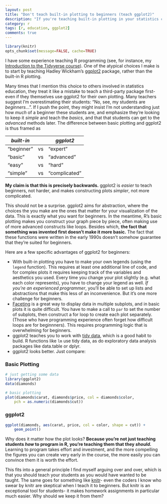 ```yaml
---
layout: post
title: "Don't teach built-in plotting to beginners (teach ggplot2)"
description: "If you're teaching built-in plotting in your statistics class, you're doing it wrong."
category: r
tags: [r, education, ggplot2]
comments: true
---
```



```r
library(knitr)
opts_chunk$set(message=FALSE, cache=TRUE)
```

I have some experience teaching R programming (see, for instance, my [Introduction to the Tidyverse course](https://www.datacamp.com/courses/introduction-to-the-tidyverse)). One of the atypical choices I make is to start by teaching Hadley Wickham's [ggplot2](http://ggplot2.org/) package, rather than the built-in R plotting.

Many times that I mention this choice to others involved in statistics education, they treat it like a mistake to teach a third-party package first- even if they themselves use ggplot2 for their own plotting. Many teachers suggest I'm overestimating their students: "No, see, my students are *beginners*...". If I push the point, they might insist I'm not understanding just how *much* of a beginner these students are, and emphasize they're looking to keep it *simple* and teach the *basics*, and that that students can get to the *advanced* methods later. The difference between basic plotting and ggplot2 is thus framed as

| *built-in*    |    | *ggplot2*  |
|------------|----|------------|
| "beginner" | vs | "expert"   |
| "basic"    | vs | "advanced" |
| "easy"     | vs | "hard"     |
| "simple"   | vs | "complicated" |

**My claim is that this is precisely backwards.** ggplot2 is *easier* to teach beginners, not harder, and makes constructing plots *simpler*, not more complicated.

This should not be a surprise. ggplot2 aims for abstraction, where the choices the you make are the ones that matter for your visualization of the data. This is exactly what you want for beginners. In the meantime, R's basic plotting makes you construct your graph piece by piece, often making use of more advanced constructs like loops. Besides which, **the fact that something was invented first doesn't make it more basic.** The fact that these functions were written in the early 1990s doesn't somehow guarantee that they're suited for beginners.

Here are a few specific advantages of ggplot2 for beginners:

* With built-in plotting you have to make your own legends (using the `legend` function). This requires at least one additional line of code, and for complex plots it requires keeping track of the variables and aesthetics you used. Every time you change your plot slightly (e.g. what each color represents), you have to change your legend as well. *If you're an experienced programmer*, you'll be able to set up lists and abstractions that make this less of an inconvenience. But it's one more challenge for beginners.
* [Faceting](http://www.cookbook-r.com/Graphs/Facets_(ggplot2)/) is a great way to display data in multiple subplots, and in basic plots it is quite difficult. You have to make a call to `par` to set the number of subplots, then construct a for loop to create each plot separately. (Those who have programming experience often forget how difficult loops are for beginnners). This requires programming logic that is overwhelming for beginners.
* ggplot2 teaches you to work with [tidy data](http://www.jstatsoft.org/v59/i10), which is a good habit to build. R functions like `lm` use tidy data, as do exploratory data analysis packages like data.table or dplyr.
* ggplot2 looks better. Just compare:

### Basic Plotting

```r
# just getting some data
library(ggplot2)
data(diamonds)

# basic plotting
plot(diamonds$carat, diamonds$price, col = diamonds$color,
    pch = as.numeric(diamonds$cut))
```

### ggplot2

```r
ggplot(diamonds, aes(carat, price, col = color, shape = cut)) +
    geom_point()
```

Why does it matter how the plot looks? **Because you're not just teaching students *how* to program in R, you're teaching them that they *should.*** Learning to program takes effort and investment, and the more compelling the figures you can create very early in the course, the more easily you can convince them it is worth the effort.

This fits into a general principle I find myself arguing over and over, which is that you should teach your students as you would have wanted to be taught. The same goes for something like [knitr](http://yihui.name/knitr/)- even the coders I know who swear by knitr are skeptical when I teach it to beginners. But knitr is an exceptional tool for students- it makes homework assignments in particular much easier. Why should we keep it from them?
